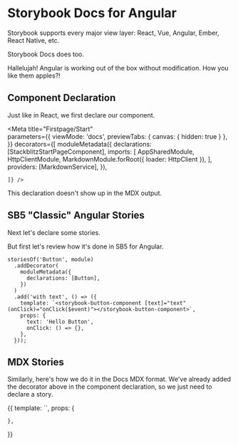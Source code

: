 
# Storybook Docs for Angular

Storybook supports every major view layer:
React, Vue, Angular, Ember, React Native, etc.

Storybook Docs does too.



Hallelujah! Angular is working out of the box without modification.
How you like them apples?!

## Component Declaration

Just like in React, we first declare our component.

<Meta title="Firstpage/Start"   
  parameters={{
      viewMode: 'docs',
      previewTabs: { 
        canvas: { hidden: true } 
      },
  }}
  decorators={[
moduleMetadata({
  declarations: [StackblitzStartPageComponent],
      imports: [
        AppSharedModule,
        HttpClientModule,
        MarkdownModule.forRoot({ loader: HttpClient }),
      ],
      providers: [MarkdownService],
    }),
    
    ]} />

This declaration doesn't show up in the MDX output.

## SB5 "Classic" Angular Stories

Next let's declare some stories.

But first let's review how it's done in SB5 for Angular.

```
storiesOf('Button', module)
  .addDecorator(
    moduleMetadata({
      declarations: [Button],
    })
  )
  .add('with text', () => ({
    template: `<storybook-button-component [text]="text" (onClick)="onClick($event)"></storybook-button-component>`,
    props: {
      text: 'Hello Button',
      onClick: () => {},
    },
  }));
```

## MDX Stories

Similarly, here's how we do it in the Docs MDX format. We've already added the decorator above in the component declaration, so we just need to declare a story.

<Story name="Start">
  {{
    template: `<app-stackblitz-startpage></app-stackblitz-startpage>`,
    props: {
    
    },
  }}
</Story>
